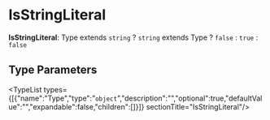 
# IsStringLiteral

 **IsStringLiteral**: Type extends `string` ? `string` extends Type ? `false` : `true` : `false`

## Type Parameters

<TypeList types={[{"name":"Type","type":"`object`","description":"","optional":true,"defaultValue":"","expandable":false,"children":[]}]}  sectionTitle="IsStringLiteral"/>
